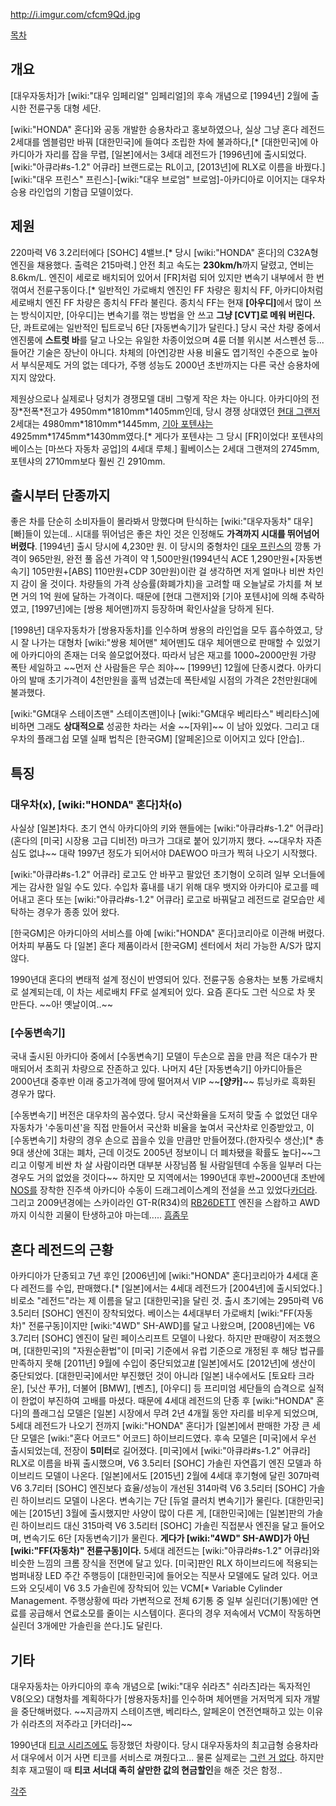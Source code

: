 http://i.imgur.com/cfcm9Qd.jpg

[[목차]]
== 개요 ==
[대우자동차]가 [wiki:"대우 임페리얼" 임페리얼]의 후속 개념으로 [1994년] 2월에 출시한 전륜구동 대형 세단.

[wiki:"HONDA" 혼다]와 공동 개발한 승용차라고 홍보하였으나, 실상 그냥 혼다 레전드 2세대를 엠블럼만 바꿔 [대한민국]에 들여다 조립한 차에 불과하다,[* [대한민국]에 아카디아가 자리를 잡을 무렵, [일본]에서는 3세대 레전드가 [1996년]에 출시되었다. [wiki:"아큐라#s-1.2" 어큐라] 브랜드로는 RL이고, [2013년]에 RLX로 이름을 바꿨다.] [wiki:"대우 프린스" 프린스]-[wiki:"대우 브로엄" 브로엄]-아카디아로 이어지는 대우차 승용 라인업의 기함급 모델이었다.

== 제원 ==
220마력 V6 3.2리터에다 [SOHC] 4밸브.[* 당시 [wiki:"HONDA" 혼다]의 C32A형 엔진을 채용했다. 출력은 215마력.] 안전 최고 속도는 '''230km/h'''까지 달렸고, 연비는 8.6km/L. 엔진이 세로로 배치되어 있어서 [FR]처럼 되어 있지만 변속기 내부에서 한 번 꺾여서 전륜구동이다.[* 일반적인 가로배치 엔진인 FF 차량은 횡치식 FF, 아카디아처럼 세로배치 엔진 FF 차량은 종치식 FF라 불린다. 종치식 FF는 현재 '''[아우디]'''에서 많이 쓰는 방식이지만, [아우디]는 변속기를 꺾는 방법을 안 쓰고 '''그냥 [CVT]로 메워 버린다.''' 단, 콰트로에는 일반적인 팁트로닉 6단 [자동변속기]가 달린다.] 당시 국산 차량 중에서 엔진룸에 '''스트럿 바'''를 달고 나오는 유일한 차종이었으며 4륜 더블 위시본 서스펜션 등... 들어간 기술은 장난이 아니다. 차체의 [아연]강판 사용 비율도 엽기적인 수준으로 높아서 부식문제도 거의 없는 데다가, 주행 성능도 2000년 초반까지는 다른 국산 승용차에 지지 않았다.

{{{#!html
<iframe width="420" height="315" src="https://www.youtube.com/embed/Fk1rq0NAZxY" frameborder="0" allowfullscreen></iframe>
}}}

제원상으로나 실제로나 덩치가 경쟁모델 대비 그렇게 작은 차는 아니다. 아카디아의 전장*전폭*전고가 4950mm*1810mm*1405mm인데, 당시 경쟁 상대였던 [[현대 그랜저]] 2세대는 4980mm*1810mm*1445mm, [[기아 포텐샤]]는 4925mm*1745mm*1430mm였다.[* 게다가 포텐샤는 그 당시 [FR]이었다! 포텐샤의 베이스는 [마쓰다 자동차 공업]의 4세대 루체.] 휠베이스는 2세대 그랜져의 2745mm, 포텐샤의 2710mm보다 훨씬 긴 2910mm. 

== 출시부터 단종까지 ==
좋은 차를 단순히 소비자들이 몰라봐서 망했다며 탄식하는 [wiki:"대우자동차" 대우][빠]들이 있는데.. 시대를 뛰어넘은 좋은 차인 것은 인정해도 '''가격까지 시대를 뛰어넘어 버렸다'''. [1994년] 출시 당시에 4,230만 원. 이 당시의 중형차인 [[대우 프린스]]의 깡통 가격이 965만원, 완전 풀 옵션 가격이 약 1,500만원(1994년식 ACE 1,290만원+[자동변속기] 105만원+[ABS] 110만원+CDP 30만원)이란 걸 생각하면 저게 얼마나 비싼 차인지 감이 올 것이다. 차량들의 가격 상승률(화폐가치)을 고려할 때 오늘날로 가치를 쳐 보면 거의 1억 원에 달하는 가격이다. 때문에 [현대 그랜저]와 [기아 포텐샤]에 의해 추락하였고, [1997년]에는 [쌍용 체어맨]까지 등장하며 확인사살을 당하게 된다.

[1998년] 대우자동차가 [쌍용자동차]를 인수하며 쌍용의 라인업을 모두 흡수하였고, 당시 잘 나가는 대형차 [wiki:"쌍용 체어맨" 체어맨]도 대우 체어맨으로 판매할 수 있었기에 아카디아의 존재는 더욱 쓸모없어졌다. 따라서 남은 재고를 1000~2000만원 가량 폭탄 세일하고 ~~먼저 산 사람들은 무슨 죄야~~ [1999년] 12월에 단종시켰다. 아카디아의 발매 초기가격이 4천만원을 훌쩍 넘겼는데 폭탄세일 시점의 가격은 2천만원대에 불과했다.

[wiki:"GM대우 스테이츠맨" 스테이츠맨]이나 [wiki:"GM대우 베리타스" 베리타스]에 비하면 그래도 '''상대적으로''' 성공한 차라는 서술 ~~[자위]~~ 이 남아 있었다. 그리고 대우차의 플래그쉽 모델 실패 법칙은 [한국GM] [알페온]으로 이어지고 있다 [안습]..

== 특징 ==
=== 대우차(x), [wiki:"HONDA" 혼다]차(o) ===
사실상 [일본]차다. 초기 연식 아카디아의 키와 핸들에는 [wiki:"아큐라#s-1.2" 어큐라](혼다의 [미국] 시장용 고급 디비전) 마크가 그대로 붙어 있기까지 했다. ~~대우차 자존심도 없냐~~ 대략 1997년 정도가 되어서야 DAEWOO 마크가 찍혀 나오기 시작했다.

[wiki:"아큐라#s-1.2" 어큐라] 로고도 안 바꾸고 팔았던 초기형이 오히려 일부 오너들에게는 감사한 일일 수도 있다. 수입차 흉내를 내기 위해 대우 뱃지와 아카디아 로고를 떼어내고 혼다 또는 [wiki:"아큐라#s-1.2" 어큐라] 로고로 바꿔달고 레전드로 겉모습만 세탁하는 경우가 종종 있어 왔다.

[한국GM]은 아카디아의 서비스를 아예 [wiki:"HONDA" 혼다]코리아로 이관해 버렸다. 어차피 부품도 다 [일본] 혼다 제품이라서 [한국GM] 센터에서 처리 가능한 A/S가 많지 않다.

1990년대 혼다의 변태적 설계 정신이 반영되어 있다. 전륜구동 승용차는 보통 가로배치로 설계되는데, 이 차는 세로배치 FF로 설계되어 있다. 요즘 혼다도 그런 식으로 차 못 만든다. ~~아! 옛날이여..~~

=== [수동변속기] ===
국내 출시된 아카디아 중에서 [수동변속기] 모델이 두손으로 꼽을 만큼 적은 대수가 판매되어서 초희귀 차량으로 잔존하고 있다. 나머지 4단 [자동변속기] 아카디아들은 2000년대 중후반 이래 중고가격에 땅에 떨어져서 VIP ~~'''[양카]'''~~ 튜닝카로 흑화된 경우가 많다.

[수동변속기] 버전은 대우차의 꼼수였다. 당시 국산화율을 도저히 맞출 수 없었던 대우자동차가 '수동미션'을 직접 만들어서 국산화 비율을 높여서 국산차로 인증받았고, 이 [수동변속기] 차량의 경우 손으로 꼽을수 있을 만큼만 만들어졌다.(한자릿수 생산;)[* 총 9대 생산에 3대는 폐차, 근데 이것도 2005년 정보이니 더 폐차됐을 확률도 높다]~~그리고 이렇게 비싼 차 살 사람이라면 대부분 사장님쯤 될 사람일텐데 수동을 일부러 다는 경우도 거의 없었을 것이다~~ 하지만 모 지역에서는 1990년대 후반~2000년대 초반에 [[NOS]]를 장착한 진주색 아카디아 수동이 드래그레이스계의 전설을 쓰고 있었다[[카더라]]. 그리고 2009년경에는 스카이라인 GT-R(R34)의 [[RB26DETT]] 엔진을 스왑하고 AWD까지 이식한 괴물이 탄생하고야 마는데.....
[[흠좀무]]

== 혼다 레전드의 근황 ==
아카디아가 단종되고 7년 후인 [2006년]에 [wiki:"HONDA" 혼다]코리아가 4세대 혼다 레전드를 수입, 판매했다.[* [일본]에서는 4세대 레전드가 [2004년]에 출시되었다.] 비로소 "레전드"라는 제 이름을 달고 [대한민국]을 달린 것. 출시 초기에는 295마력 V6 3.5리터 [SOHC] 엔진이 장착되었다. 베이스는 4세대부터 가로배치 [wiki:"FF(자동차)" 전륜구동]이지만 [wiki:"4WD" SH-AWD]를 달고 나왔으며, [2008년]에는 V6 3.7리터 [SOHC] 엔진이 달린 페이스리프트 모델이 나왔다. 하지만 판매량이 저조했으며, [대한민국]의 "자원순환법"이 [미국] 기준에서 유럽 기준으로 개정된 후 해당 법규를 만족하지 못해 [2011년] 9월에 수입이 중단되었고[http://www.ebn.co.kr/news/view/739205 #] [일본]에서도 [2012년]에 생산이 중단되었다. [대한민국]에서만 부진했던 것이 아니라 [일본] 내수에서도 [토요타 크라운], [닛산 푸가], 더불어 [BMW], [벤츠], [아우디] 등 프리미엄 세단들의 습격으로 실적이 한없이 부진하여 고배를 마셨다. 때문에 4세대 레전드의 단종 후 [wiki:"HONDA" 혼다]의 플래그십 모델은 [일본] 시장에서 무려 2년 4개월 동안 자리를 비우게 되었으며, 5세대 레전드가 나오기 전까지 [wiki:"HONDA" 혼다]가 [일본]에서 판매한 가장 큰 세단 모델은 [wiki:"혼다 어코드" 어코드] 하이브리드였다. 후속 모델은 [미국]에서 우선 출시되었는데, 전장이 '''5미터'''로 길어졌다. [미국]에서 [wiki:"아큐라#s-1.2" 어큐라] RLX로 이름을 바꿔 출시했으며, V6 3.5리터 [SOHC] 가솔린 자연흡기 엔진 모델과 하이브리드 모델이 나온다. [일본]에서도 [2015년] 2월에 4세대 후기형에 달린 307마력 V6 3.7리터 [SOHC] 엔진보다 효율/성능이 개선된 314마력 V6 3.5리터 [SOHC] 가솔린 하이브리드 모델이 나온다. 변속기는 7단 [듀얼 클러치 변속기]가 물린다. [대한민국]에는 [2015년] 3월에 출시했지만 사양이 많이 다른 게, [대한민국]에는 [일본]판의 가솔린 하이브리드 대신 315마력 V6 3.5리터 [SOHC] 가솔린 직접분사 엔진을 달고 들어오며, 변속기도 6단 [자동변속기]가 물린다. '''게다가 [wiki:"4WD" SH-AWD]가 아닌 [wiki:"FF(자동차)" 전륜구동]이다.''' 5세대 레전드는 [wiki:"아큐라#s-1.2" 어큐라]와 비슷한 느낌의 크롬 장식을 전면에 달고 있다. [미국]판인 RLX 하이브리드에 적용되는 범퍼내장 LED 주간 주행등이 [대한민국]에 들어오는 직분사 모델에도 달려 있다. 어코드와 오딧세이 V6 3.5 가솔린에 장착되어 있는 VCM[* Variable Cylinder Management. 주행상황에 따라 가변적으로 전체 6기통 중 일부 실린더(기통)에만 연료를 공급해서 연료소모를 줄이는 시스템이다. 혼다의 경우 저속에서 VCM이 작동하면 실린더 3개에만 가솔린을 쓴다.]도 달린다.

== 기타 ==
대우자동차는 아카디아의 후속 개념으로 [wiki:"대우 쉬라츠" 쉬라츠]라는 독자적인 V8(오오) 대형차를 계획하다가 [쌍용자동차]를 인수하며 체어맨을 거저먹게 되자 개발을 중단해버렸다. ~~지금까지 스테이츠맨, 베리타스, 알페온이 연전연패하고 있는 이유가 쉬라츠의 저주라고 [카더라]~~

1990년대 [[티코 시리즈]]에도 등장했던 차량이다. 당시 대우자동차의 최고급형 승용차라서 대우에서 이거 사면 티코를 서비스로 껴줬다고... 물론 실제로는 [[그런 거 없다]]. 하지만 최후 재고떨이 때 '''티코 서너대 족히 살만한 값의 현금할인'''을 해준 것은 함정..

[[각주]]

